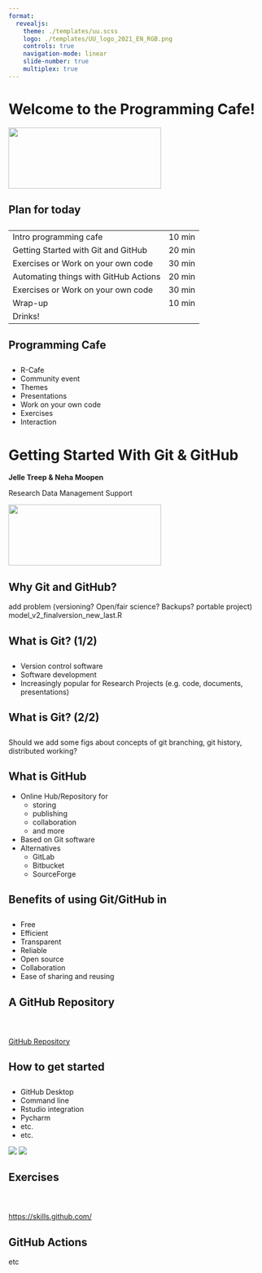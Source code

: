 ```yaml
---
format:
  revealjs:
    theme: ./templates/uu.scss
    logo: ./templates/UU_logo_2021_EN_RGB.png
    controls: true
    navigation-mode: linear
    slide-number: true
    multiplex: true
---
```


# Welcome to the Programming Cafe! {background-color="#FFCD00"}


![](./templates/UU_logo_2021_EN_RGB.png){.absolute top=-200 left=-240 width="300" height="120"}

## Plan for today

::: {style="text-align: left; margin-top: 2em"}

|    |    |
|------------------------------|-------------|
| Intro programming cafe | 10 min |
| Getting Started with Git and GitHub | 20 min |
| Exercises or Work on your own code | 30 min |
| Automating things with GitHub Actions | 20 min |
| Exercises or Work on your own code | 30 min |
| Wrap-up | 10 min |
|    Drinks! |

:::

## Programming Cafe

::: {style="text-align: left; margin-top: 2em"}

-    R-Cafe
-    Community event
-    Themes
-    Presentations
-    Work on your own code
-    Exercises
-    Interaction
:::

# Getting Started With Git & GitHub {background-color="#FFCD00"}



**Jelle Treep & Neha Moopen**

Research Data Management Support

![](./templates/UU_logo_2021_EN_RGB.png){.absolute top=-200 left=-240 width="300" height="120"}

## Why Git and GitHub?

add problem (versioning? Open/fair science? Backups? portable project)
model_v2_finalversion_new_last.R


## What is Git? (1/2)

::: {style="text-align: left; margin-top: 2em"}

-    Version control software
-    Software development
-    Increasingly popular for Research Projects (e.g. code, documents, presentations)
:::


## What is Git? (2/2)

::: {style="text-align: left; margin-top: 2em"}

Should we add some figs about concepts of git branching, git history, distributed working?
:::

## What is GitHub


<ul>
  <li>Online Hub/Repository for
    <ul>
      <li>storing</li>
      <li>publishing</li>
      <li>collaboration</li>
      <li>and more</li>
    </ul>
  </li>
  <li>Based on Git software</li>
  <li>Alternatives
    <ul>
      <li>GitLab</li>
      <li>Bitbucket</li>
      <li>SourceForge</li>
    </ul>    
  </li>
</ul>


## Benefits of using Git/GitHub in 

::: {style="text-align: left; margin-top: 2em"}

-    Free
-    Efficient
-    Transparent
-    Reliable
-    Open source
-    Collaboration
-    Ease of sharing and reusing
:::

## A GitHub Repository

::: {style="text-align: left; margin-top: 4em"}

[GitHub Repository](https://github.com/UtrechtUniversity/programming-cafe){preview-link="true"}
:::

## How to get started 

::: {style="text-align: left; margin-top: 2em"}

-    GitHub Desktop
-    Command line
-    Rstudio integration
-    Pycharm
-    etc.
-    etc.

:::
![](./images/GitHub-Desktop.png){.absolute .fragment top="50" right="-100"}
![](./images/Rstudio.png){.absolute .fragment top="50" right="-100"}

## Exercises

::: {style="text-align: left; margin-top: 4em"}

[https://skills.github.com/](https://skills.github.com/){preview-link="true"}
:::


## GitHub Actions

etc

